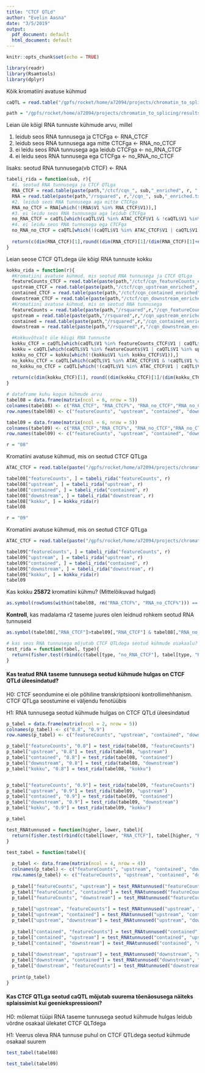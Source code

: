 ```yaml
---
title: "CTCF QTLd"
author: "Evelin Aasna"
date: "3/5/2019"
output:
  pdf_document: default
  html_document: default
---
```


```r
knitr::opts_chunk$set(echo = TRUE)
```

```r
library(readr)
library(Rsamtools)
library(dplyr)
```


Kõik kromatiini avatuse kühmud
```r
caQTL = read.table("/gpfs/rocket/home/a72094/projects/chromatin_to_splicing/tabix/cqn_permutations_100000_significant.sorted.txt.gz")
```


```r
path = "/gpfs/rocket/home/a72094/projects/chromatin_to_splicing/results"
```

Leian üle kõigi RNA tunnuste kühmude arvu, millel

1.  leidub seos RNA tunnusega ja CTCFga <- RNA_CTCF
2.  leidub seos RNA tunnusega aga mitte CTCFga <- RNA_no_CTCF
3.  ei leidu seos RNA tunnusega aga leidub CTCFga <- no_RNA_CTCF
4.  ei leidu seos RNA tunnusega ega CTCFga <- no_RNA_no_CTCF

lisaks: seotud RNA tunnusega(vb CTCF) <- RNA

```r
tabeli_rida = function(sub, r){
  #1. seotud RNA tunnusega ja CTCF QTLga 
  RNA_CTCF = read.table(paste(path,"/ctcf/cqn_", sub,"_enriched", r, ".txt", sep=""))
  RNA = read.table(paste(path,"/rsquared", r,"/cqn_", sub,"_enriched.txt", sep=""))
  #2. leidub seos RNA tunnusega aga mitte CTCFga
  RNA_no_CTCF = RNA[which(!(RNA$V1 %in% RNA_CTCF$V1)),]
  #3. ei leidu seos RNA tunnusega aga leidub CTCFga
  no_RNA_CTCF = caQTL[which(caQTL$V1 %in% ATAC_CTCF$V1 & !caQTL$V1 %in% RNA_CTCF$V1), ]
  #4. ei leidu seos RNA tunnusega ega CTCFga
  no_RNA_no_CTCF = caQTL[which(!(caQTL$V1 %in% ATAC_CTCF$V1 | caQTL$V1 %in% RNA$V1)), ]
  
  return(c(dim(RNA_CTCF)[1],round((dim(RNA_CTCF)[1]/(dim(RNA_CTCF)[1]+dim(no_RNA_CTCF)[1])*100),2), dim(RNA_no_CTCF)[1], round((dim(RNA_no_CTCF)[1]/(dim(RNA_no_CTCF)[1]+dim(no_RNA_no_CTCF)[1])*100),2), dim(no_RNA_CTCF)[1], dim(no_RNA_no_CTCF)[1]))
}
```


Leian seose CTCF QTLdega üle kõigi RNA tunnuste kokku
```r
kokku_rida = function(r){
  #Kromatiini avatuse kühmud, mis seotud RNA tunnusega ja CTCF QTLga
  featureCounts_CTCF = read.table(paste(path,"/ctcf/cqn_featureCounts_enriched", r, ".txt", sep=""))
  upstream_CTCF = read.table(paste(path,"/ctcf/cqn_upstream_enriched", r, ".txt", sep=""))
  contained_CTCF = read.table(paste(path,"/ctcf/cqn_contained_enriched", r, ".txt", sep=""))
  downstream_CTCF = read.table(paste(path,"/ctcf/cqn_downstream_enriched", r, ".txt", sep=""))
  #Kromatiini avatuse kühmud, mis on seotud RNA tunnusega
  featureCounts = read.table(paste(path,"/rsquared",r,"/cqn_featureCounts_enriched.txt", sep=""))
  upstream = read.table(paste(path,"/rsquared",r,"/cqn_upstream_enriched.txt", sep=""))
  contained = read.table(paste(path,"/rsquared",r,"/cqn_contained_enriched.txt", sep=""))
  downstream = read.table(paste(path,"/rsquared",r,"/cqn_downstream_enriched.txt", sep=""))

  #Kokkuvõtvalt üle kõigi RNA tunnuste
  kokku_CTCF = caQTL[which(caQTL$V1 %in% featureCounts_CTCF$V1 | caQTL$V1 %in% upstream_CTCF$V1 | caQTL$V1 %in% contained_CTCF$V1 | caQTL$V1 %in% downstream_CTCF$V1),]
  kokku = caQTL[which(caQTL$V1 %in% featureCounts$V1 | caQTL$V1 %in% upstream$V1 | caQTL$V1 %in% contained$V1 | caQTL$V1 %in% downstream$V1),]
  kokku_no_CTCF = kokku[which(!(kokku$V1 %in% kokku_CTCF$V1)),]
  no_kokku_CTCF = caQTL[which(caQTL$V1 %in% ATAC_CTCF$V1 & !caQTL$V1 %in% kokku_CTCF$V1), ]
  no_kokku_no_CTCF = caQTL[which(!(caQTL$V1 %in% ATAC_CTCF$V1 | caQTL$V1 %in% kokku$V1)), ]
  
  return(c(dim(kokku_CTCF)[1], round((dim(kokku_CTCF)[1]/(dim(kokku_CTCF)[1]+dim(no_kokku_CTCF)[1])*100),2), dim(kokku_no_CTCF)[1],round((dim(kokku_no_CTCF)[1]/(dim(kokku_no_CTCF)[1]+dim(no_kokku_no_CTCF)[1])*100),2), dim(no_kokku_CTCF)[1], dim(no_kokku_no_CTCF)[1]))
}

```



```r
# dataframe kuhu kogun kühmude arvu 
tabel08 = data.frame(matrix(ncol = 6, nrow = 5))
colnames(tabel08) <- c("RNA_CTCF", "RNA_CTCF%", "RNA_no_CTCF","RNA_no_CTCF%", "no_RNA_CTCF", "no_RNA_no_CTCF")
row.names(tabel08) <- c("featureCounts", "upstream", "contained", "downstream", "kokku")

tabel09 = data.frame(matrix(ncol = 6, nrow = 5))
colnames(tabel09) <- c("RNA_CTCF","RNA_CTCF%", "RNA_no_CTCF","RNA_no_CTCF%", "no_RNA_CTCF", "no_RNA_no_CTCF")
row.names(tabel09) <- c("featureCounts", "upstream", "contained", "downstream", "kokku")
```

```r
r = "08"
```

Kromatiini avatuse kühmud, mis on seotud CTCF QTLga
```r
ATAC_CTCF = read.table(paste("/gpfs/rocket/home/a72094/projects/chromatin_to_splicing/results/ctcf/cqn_enriched", r, ".txt", sep =""))
```

```r
tabel08["featureCounts", ] = tabeli_rida("featureCounts", r)
tabel08["upstream", ] = tabeli_rida("upstream", r)
tabel08["contained", ] = tabeli_rida("contained", r)
tabel08["downstream", ] = tabeli_rida("downstream", r)
tabel08["kokku", ] = kokku_rida(r)
tabel08
```

```r
r = "09"
```

Kromatiini avatuse kühmud, mis on seotud CTCF QTLga
```r
ATAC_CTCF = read.table(paste("/gpfs/rocket/home/a72094/projects/chromatin_to_splicing/results/ctcf/cqn_enriched", r, ".txt", sep =""))
```

```r
tabel09["featureCounts", ] = tabeli_rida("featureCounts", r)
tabel09["upstream", ] = tabeli_rida("upstream", r)
tabel09["contained", ] = tabeli_rida("contained", r)
tabel09["downstream", ] = tabeli_rida("downstream", r)
tabel09["kokku", ] = kokku_rida(r)
tabel09
```


Kas kokku **25872** kromatiini kühmu? (Mittelõikuvad hulgad)
```r
as.symbol(rowSums(within(tabel08, rm("RNA_CTCF%", "RNA_no_CTCF%"))) == 25872 & rowSums(within(tabel09, rm("RNA_CTCF%", "RNA_no_CTCF%"))) == 25872)
```

**Kontroll**, kas madalama r2 taseme juures olen leidnud rohkem seotud RNA tunnuseid
```r
as.symbol(tabel08[,"RNA_CTCF"]>tabel09[,"RNA_CTCF"] & tabel08[,"RNA_no_CTCF"]>tabel09[,"RNA_no_CTCF"])
```



```r
# kas seos RNA tunnusega mõjutab CTCF QTLdega seotud kühmude osakaalu?
test_rida = function(tabel, type){
  return(fisher.test(rbind(c(tabel[type, "no_RNA_CTCF"], tabel[type, "RNA_CTCF"]),c(tabel[type, "no_RNA_no_CTCF"],tabel[type, "RNA_no_CTCF"])), alternative="less")$p.value)
}
```

#### Kas teatud RNA taseme tunnusega seotud kühmude hulgas on CTCF QTLd üleesindatud? 

H0: CTCF seondumine ei ole põhiline transkriptsiooni kontrollimehhanism. CTCF QTLga seostumine ei väljendu fenotüübis  

H1: RNA tunnusega seotud kühmude hulgas on CTCF QTLd üleesindatud
```r
p_tabel = data.frame(matrix(ncol = 2, nrow = 5))
colnames(p_tabel) <- c("0.8", "0.9")
row.names(p_tabel) <- c("featureCounts", "upstream", "contained", "downstream", "kokku")

p_tabel["featureCounts", "0.8"] = test_rida(tabel08, "featureCounts")
p_tabel["upstream", "0.8"] = test_rida(tabel08, "upstream")
p_tabel["contained", "0.8"] = test_rida(tabel08, "contained")
p_tabel["downstream", "0.8"] = test_rida(tabel08, "downstream")
p_tabel["kokku", "0.8"] = test_rida(tabel08, "kokku")


p_tabel["featureCounts", "0.9"] = test_rida(tabel09, "featureCounts")
p_tabel["upstream", "0.9"] = test_rida(tabel09, "upstream")
p_tabel["contained", "0.9"] = test_rida(tabel09, "contained")
p_tabel["downstream", "0.9"] = test_rida(tabel09, "downstream")
p_tabel["kokku", "0.9"] = test_rida(tabel09, "kokku")
```

```r
p_tabel
```


```r
test_RNAtunnused = function(higher, lower, tabel){
  return(fisher.test(rbind(c(tabel[lower, "RNA_CTCF"], tabel[higher, "RNA_CTCF"]),c(tabel[lower, "RNA_no_CTCF"], tabel[lower, "RNA_no_CTCF"])), alternative="less")$p.value)
}
```



```r
test_tabel = function(tabel){
  
  p_tabel <- data.frame(matrix(ncol = 4, nrow = 4))
  colnames(p_tabel) <- c("featureCounts", "upstream", "contained", "downstream")
  row.names(p_tabel) <- c("featureCounts", "upstream", "contained", "downstream")
  
  p_tabel["featureCounts", "upstream"] = test_RNAtunnused("featureCounts", "upstream", tabel)
  p_tabel["featureCounts", "contained"] = test_RNAtunnused("featureCounts", "contained", tabel)
  p_tabel["featureCounts", "downstream"] = test_RNAtunnused("featureCounts", "downstream", tabel)
  
  p_tabel["upstream", "featureCounts"] = test_RNAtunnused("upstream", "featureCounts", tabel)
  p_tabel["upstream", "contained"] = test_RNAtunnused("upstream", "contained", tabel)
  p_tabel["upstream", "downstream"] = test_RNAtunnused("upstream", "downstream", tabel)
  
  p_tabel["contained", "featureCounts"] = test_RNAtunnused("contained", "featureCounts", tabel)
  p_tabel["contained", "upstream"] = test_RNAtunnused("contained", "upstream", tabel)
  p_tabel["contained", "downstream"] = test_RNAtunnused("contained", "downstream", tabel)
  
  p_tabel["downstream", "upstream"] = test_RNAtunnused("downstream", "upstream", tabel)
  p_tabel["downstream", "contained"] = test_RNAtunnused("downstream", "contained", tabel)
  p_tabel["downstream", "featureCounts"] = test_RNAtunnused("downstream", "featureCounts", tabel)
  
  print(p_tabel)
}
```

#### Kas CTCF QTLga seotud caQTL mõjutab suurema tõenäosusega näiteks splaissimist kui geeniekspressiooni? 

H0: mõlemat tüüpi RNA taseme tunnusega seotud kühmude hulgas leidub võrdne osakaal ülekatet CTCF QLTdega  

H1: Veerus oleva RNA tunnuse puhul on CTCF QTLdega seotud kühmude osakaal suurem
```r
test_tabel(tabel08)
```
```r
test_tabel(tabel09)
```


